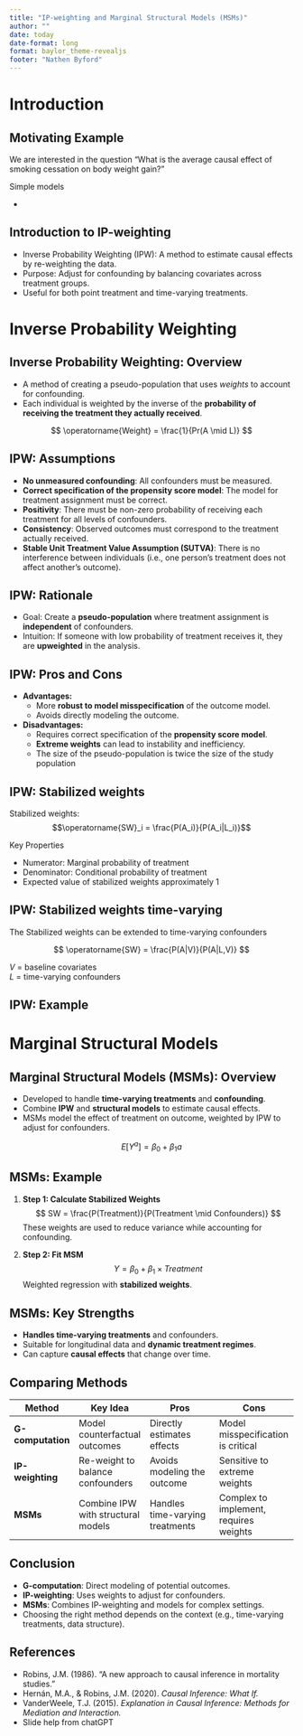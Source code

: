 ```yaml
---
title: "IP-weighting and Marginal Structural Models (MSMs)"
author: ""
date: today
date-format: long
format: baylor_theme-revealjs
footer: "Nathen Byford"
---
```


# Introduction


## Motivating Example

:::{.def}
We are interested in the question "What is the average causal effect of smoking cessation on body weight gain?"
:::

Simple models

- 



## Introduction to IP-weighting

- Inverse Probability Weighting (IPW): A method to estimate causal effects by re-weighting the data.
- Purpose: Adjust for confounding by balancing covariates across treatment groups.
- Useful for both point treatment and time-varying treatments.


# Inverse Probability Weighting


## Inverse Probability Weighting: Overview

- A method of creating a pseudo-population that uses _weights_ to account for confounding.
- Each individual is weighted by the inverse of the **probability of receiving the treatment they actually received**.

$$
\operatorname{Weight} = \frac{1}{Pr(A \mid L)}
$$



## IPW: Assumptions

- **No unmeasured confounding**: All confounders must be measured.
- **Correct specification of the propensity score model**: The model for treatment assignment must be correct.
- **Positivity**: There must be non-zero probability of receiving each treatment for all levels of confounders.
- **Consistency**: Observed outcomes must correspond to the treatment actually received.
- **Stable Unit Treatment Value Assumption (SUTVA)**: There is no interference between individuals (i.e., one person’s treatment does not affect another's outcome).



## IPW: Rationale

- Goal: Create a **pseudo-population** where treatment assignment is **independent** of confounders.
- Intuition: If someone with low probability of treatment receives it, they are **upweighted** in the analysis.


## IPW: Pros and Cons

- **Advantages:**
  - More **robust to model misspecification** of the outcome model.
  - Avoids directly modeling the outcome.

- **Disadvantages:**
  - Requires correct specification of the **propensity score model**.
  - **Extreme weights** can lead to instability and inefficiency.
  - The size of the pseudo-population is twice the size of the study population


## IPW: Stabilized weights

Stabilized weights:
$$\operatorname{SW}_i = \frac{P(A_i)}{P(A_i|L_i)}$$

Key Properties

- Numerator: Marginal probability of treatment
- Denominator: Conditional probability of treatment
- Expected value of stabilized weights approximately 1

## IPW: Stabilized weights time-varying

The Stabilized weights can be extended to time-varying confounders

$$
\operatorname{SW} = \frac{P(A|V)}{P(A|L,V)}
$$ 

:::{.subsubtext}
$V$ = baseline covariates  
$L$ = time-varying confounders
:::


## IPW: Example




# Marginal Structural Models


## Marginal Structural Models (MSMs): Overview

- Developed to handle **time-varying treatments** and **confounding**.
- Combine **IPW** and **structural models** to estimate causal effects.
- MSMs model the effect of treatment on outcome, weighted by IPW to adjust for confounders.

$$
E[Y^a] = \beta_0 + \beta_1 a
$$


## MSMs: Example

1. **Step 1: Calculate Stabilized Weights**
   $$
   SW = \frac{P(Treatment)}{P(Treatment \mid Confounders)}
   $$
   These weights are used to reduce variance while accounting for confounding.

2. **Step 2: Fit MSM**
   $$
   Y = \beta_0 + \beta_1 \times Treatment
   $$
   Weighted regression with **stabilized weights**.



## MSMs: Key Strengths

- **Handles time-varying treatments** and confounders.
- Suitable for longitudinal data and **dynamic treatment regimes**.
- Can capture **causal effects** that change over time.



## Comparing Methods {.smaller}

| Method                 | Key Idea                             | Pros                                         | Cons                                       |
|------------------------|--------------------------------------|----------------------------------------------|--------------------------------------------|
| **G-computation**       | Model counterfactual outcomes        | Directly estimates effects                   | Model misspecification is critical         |
| **IP-weighting**        | Re-weight to balance confounders     | Avoids modeling the outcome                  | Sensitive to extreme weights               |
| **MSMs**               | Combine IPW with structural models   | Handles time-varying treatments              | Complex to implement, requires weights     |



## Conclusion

- **G-computation**: Direct modeling of potential outcomes.
- **IP-weighting**: Uses weights to adjust for confounders.
- **MSMs**: Combines IP-weighting and models for complex settings.
- Choosing the right method depends on the context (e.g., time-varying treatments, data structure).



## References

- Robins, J.M. (1986). "A new approach to causal inference in mortality studies."
- Hernán, M.A., & Robins, J.M. (2020). *Causal Inference: What If.*
- VanderWeele, T.J. (2015). *Explanation in Causal Inference: Methods for Mediation and Interaction.*
- Slide help from chatGPT

